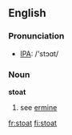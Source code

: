==English==

===Pronunciation===
*[[w:IPA|IPA]]: /'stɔɑt/

===Noun===
'''stoat'''

# see [[ermine]]

[[fr:stoat]]
[[fi:stoat]]